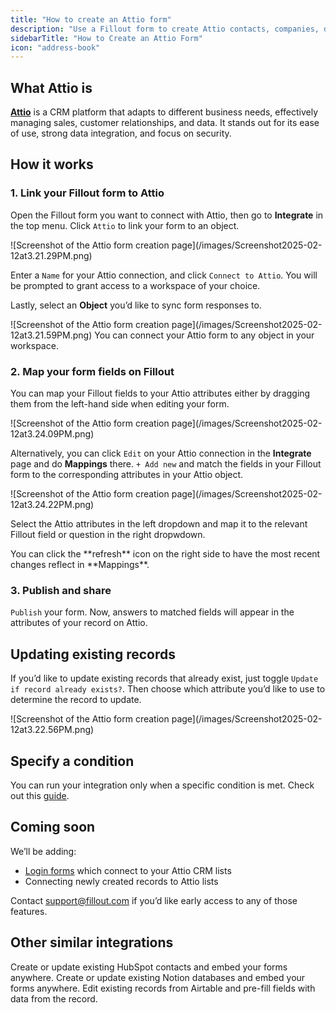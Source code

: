 ```yaml
---
title: "How to create an Attio form"
description: "Use a Fillout form to create Attio contacts, companies, deals and custom CRM records. Embed your forms or share them anywhere."
sidebarTitle: "How to Create an Attio Form"
icon: "address-book"
---
```


## What Attio is

[**Attio**](https://attio.com/?ref=fillout) is a CRM platform that adapts to different business needs, effectively managing sales, customer relationships, and data. It stands out for its ease of use, strong data integration, and focus on security.

## How it works

### 1. Link your Fillout form to Attio

Open the Fillout form you want to connect with Attio, then go to **Integrate** in the top menu. Click `Attio` to link your form to an object.

<Frame>
  ![Screenshot of the Attio form creation page](/images/Screenshot2025-02-12at3.21.29PM.png)
</Frame>

Enter a `Name` for your Attio connection, and click `Connect to Attio`. You will be prompted to grant access to a workspace of your choice.

Lastly, select an **Object** you’d like to sync form responses to.

<Frame>
  ![Screenshot of the Attio form creation page](/images/Screenshot2025-02-12at3.21.59PM.png)
</Frame>

<Note>
  You can connect your Attio form to any object in your workspace.
</Note>

### 2. Map your form fields on **Fillout**

You can map your Fillout fields to your Attio attributes either by dragging them from the left-hand side when editing your form.

<Frame>
  ![Screenshot of the Attio form creation page](/images/Screenshot2025-02-12at3.24.09PM.png)
</Frame>

Alternatively, you can click `Edit` on your Attio connection in the **Integrate** page and do **Mappings** there. `+ Add new` and match the fields in your Fillout form to the corresponding attributes in your Attio object.

<Frame>
  ![Screenshot of the Attio form creation page](/images/Screenshot2025-02-12at3.24.22PM.png)
</Frame>

Select the Attio attributes in the left dropdown and map it to the relevant Fillout field or question in the right dropwdown.

<Tip>
  You can click the **refresh** icon on the right side to have the most recent changes reflect in **Mappings**.
</Tip>

### 3. Publish and share

`Publish` your form. Now, answers to matched fields will appear in the attributes of your record on Attio.

## Updating existing records

If you’d like to update existing records that already exist, just toggle `Update if record already exists?`. Then choose which attribute you’d like to use to determine the record to update.

<Frame>
  ![Screenshot of the Attio form creation page](/images/Screenshot2025-02-12at3.22.56PM.png)
</Frame>

## Specify a condition

You can run your integration only when a specific condition is met. Check out this [guide](/help/conditional-integration).

## Coming soon

We’ll be adding:

- [Login forms](/help/login-page) which connect to your Attio CRM lists
- Connecting newly created records to Attio lists

Contact [support@fillout.com](mailto:support@fillout.com) if you’d like early access to any of those features.

## **Other similar integrations**

<CardGroup cols={3}>
  <Card title="Create a HubSpot form" icon="hubspot" iconType="regular" color="#FFC738" href="/help/hubspot">
    Create or update existing HubSpot contacts and embed your forms anywhere.
  </Card>
  <Card title="Create a Notion form" icon="cube" iconType="regular" color="#FFC738" href="/help/notion">
    Create or update existing Notion databases and embed your forms anywhere.
  </Card>
  <Card title="Update existing Airtable records" icon="arrow-rotate-right" iconType="regular" color="#FFC738" href="/help/airtable-update-form">
    Edit existing records from Airtable and pre-fill fields with data from the record.
  </Card>
</CardGroup>